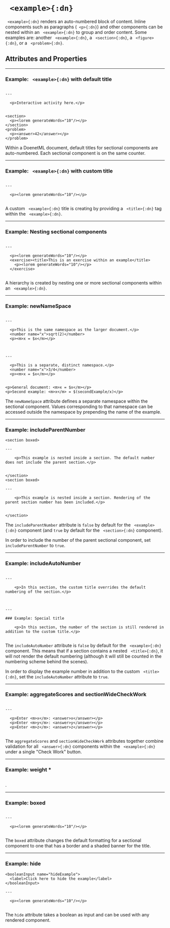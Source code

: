 


# ` <example>{:dn}`


` <example>{:dn}` renders an auto-numbered block of content. Inline components such as paragraphs (` <p>{:dn}`) and other components can be nested within an ` <example>{:dn}` to group and order content. Some examples are: another ` <example>{:dn}`, a ` <section>{:dn}`, a ` <figure>{:dn}`, or a ` <problem>{:dn}`.

## Attributes and Properties 
 <AttrDisplay name='example'/> 
 <PropDisplay name='example'/>

---

### Example: ` <example>{:dn}` with default title


```doenet-editor-horiz

---

  <p>Interactive activity here.</p>


<section>
  <p><lorem generateWords="10"/></p>
</section>
<problem>
  <p><answer>42</answer></p>
</problem>
```



Within a DoenetML document, default titles for sectional components are auto-numbered. Each sectional component is on the same counter.



---

### Example: ` <example>{:dn}` with custom title


```doenet-editor-horiz

---

  <p><lorem generateWords="10"/></p>


```



A custom ` <example>{:dn}` title is creating by providing a ` <title>{:dn}` tag within the ` <example>{:dn}`.



---

### Example: Nesting sectional components


```doenet-editor-horiz

---

  <p><lorem generateWords="10"/></p>
  <exercise><title>This is an exercise within an example</title>
    <p><lorem generateWords="10"/></p>
  </exercise>


```



A hierarchy is created by nesting one or more sectional components within an ` <example>{:dn}`.



---

### Example: newNameSpace


```doenet-editor-horiz

---

  <p>This is the same namespace as the larger document.</p>
  <number name="x">sqrt(2)</number>  
  <p><m>x = $x</m></p>



---

  <p>This is a separate, distinct namespace.</p>
  <number name="x">3/4</number>  
  <p><m>x = $x</m></p>


<p>General document: <m>x = $x</m></p>
<p>Second example: <m>x</m> = $(secondExample/x)</p>
```



The `newNameSpace` attribute defines a separate namespace within the sectional component. Values corresponding to that namespace can be accessed outside the namespace by prepending the name of the example.



---

### Example: includeParentNumber


```doenet-editor-horiz
<section boxed>

---

    <p>This example is nested inside a section. The default number does not include the parent section.</p>


</section>
<section boxed>

---

    <p>This example is nested inside a section. Rendering of the parent section number has been included.</p>


</section>
```



The `includeParentNumber` attribute is `false` by default for the ` <example>{:dn}` component (and `true` by default for the ` <section>{:dn}` component).


In order to include the number of the parent sectional component, set `includeParentNumber` to `true`.



---

### Example: includeAutoNumber


```doenet-editor-horiz

---

    <p>In this section, the custom title overrides the default numbering of the section.</p>



---

### Example: Special title

    <p>In this section, the number of the section is still rendered in addition to the custom title.</p>


```



The `includeAutoNumber` attribute is `false` by default for the ` <example>{:dn}` component. This means that if a section contains a nested ` <title>{:dn}`, it will not render the default numbering (although it will still be counted in the numbering scheme behind the scenes).


In order to display the example number in addition to the custom ` <title>{:dn}`, set the `includeAutoNumber` attribute to `true`.



---

### Example: aggregateScores and sectionWideCheckWork


```doenet-editor-horiz

---

  <p>Enter <m>x</m>: <answer>x</answer></p>
  <p>Enter <m>y</m>: <answer>y</answer></p>
  <p>Enter <m>z</m>: <answer>z</answer></p>


```



The `aggregateScores` and `sectionWideCheckWork` attributes together combine validation for all ` <answer>{:dn}` components within the ` <example>{:dn}` under a single "Check Work" button.



---

### Example: weight *


```doenet-editor-horiz
```



. 



---

### Example: boxed


```doenet-editor-horiz

---

  <p><lorem generateWords="10"/></p>


```



The `boxed` attribute changes the default formatting for a sectional component to one that has a border and a shaded banner for the title.



---

### Example: hide


```doenet-editor-horiz
<booleanInput name="hideExample">
  <label>Click here to hide the example</label>
</booleanInput>

---

  <p><lorem generateWords="10"/></p>


```



The `hide` attribute takes a boolean as input and can be used with any rendered component.

